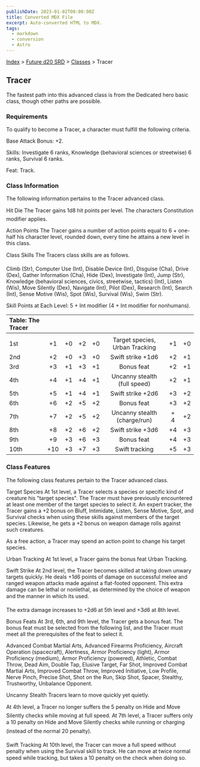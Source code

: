 ```yaml
---
publishDate: 2023-01-02T00:00:00Z
title: Converted MDX File
excerpt: Auto-converted HTML to MDX.
tags:
  - markdown
  - conversion
  - Astro
---
```






[Index](-index) > [Future d20 SRD](future-d20-srd-index) > [Classes](future-d20-srd-classes-index) > Tracer




## Tracer


The fastest path into this advanced class is from the Dedicated hero basic class, though other paths are possible.


### Requirements


To qualify to become a Tracer, a character must fulfill the following criteria.


Base Attack Bonus: +2.


Skills: Investigate 6 ranks, Knowledge (behavioral sciences or streetwise) 6 ranks, Survival 6 ranks.


Feat: Track.


### Class Information


The following information pertains to the Tracer advanced class.


Hit Die
The Tracer gains 1d8 hit points per level. The characters Constitution modifier applies.


Action Points
The Tracer gains a number of action points equal to 6 + one-half his character level, rounded down, every time he attains a new level in this class.


Class Skills
The Tracers class skills are as follows.


Climb (Str), Computer Use (Int), Disable Device (Int), Disguise (Cha), Drive (Dex), Gather Information (Cha), Hide (Dex), Investigate (Int), Jump (Str), Knowledge (behavioral sciences, civics, streetwise, tactics) (Int), Listen (Wis), Move Silently (Dex), Navigate (Int), Pilot (Dex), Research (Int), Search (Int), Sense Motive (Wis), Spot (Wis), Survival (Wis), Swim (Str).


Skill Points at Each Level: 5 + Int modifier (4 + Int modifier for nonhumans).


| Table: The Tracer |  |  |  |  |  |  |  |
| :------------------- | :--: | :--: | :--: | :--: | :--: | :--: | --: |
|  |  |  |  |  |  |  |  |
| 1st | +1 | +0 | +2 | +0 | Target species, Urban Tracking | +1 | +0 |
| 2nd | +2 | +0 | +3 | +0 | Swift strike +1d6 | +2 | +1 |
| 3rd | +3 | +1 | +3 | +1 | Bonus feat | +2 | +1 |
| 4th | +4 | +1 | +4 | +1 | Uncanny stealth (full speed) | +2 | +1 |
| 5th | +5 | +1 | +4 | +1 | Swift strike +2d6 | +3 | +2 |
| 6th | +6 | +2 | +5 | +2 | Bonus feat | +3 | +2 |
| 7th | +7 | +2 | +5 | +2 | Uncanny stealth (charge/run) | + 4 | +2 |
| 8th | +8 | +2 | +6 | +2 | Swift strike +3d6 | +4 | +3 |
| 9th | +9 | +3 | +6 | +3 | Bonus feat | +4 | +3 |
| 10th | +10 | +3 | +7 | +3 | Swift tracking | +5 | +3 |



### Class Features


The following class features pertain to the Tracer advanced class.


Target Species
At 1st level, a Tracer selects a species or specific kind of creature his "target species". The Tracer must have previously encountered at least one member of the target species to select it. An expert tracker, the Tracer gains a +2 bonus on Bluff, Intimidate, Listen, Sense Motive, Spot, and Survival checks when using these skills against members of the target species. Likewise, he gets a +2 bonus on weapon damage rolls against such creatures.


As a free action, a Tracer may spend an action point to change his target species.


Urban Tracking
At 1st level, a Tracer gains the bonus feat Urban Tracking.


Swift Strike
At 2nd level, the Tracer becomes skilled at taking down unwary targets quickly. He deals +1d6 points of damage on successful melee and ranged weapon attacks made against a flat-footed opponent. This extra damage can be lethal or nonlethal, as determined by the choice of weapon and the manner in which its used.


The extra damage increases to +2d6 at 5th level and +3d6 at 8th level.


Bonus Feats
At 3rd, 6th, and 9th level, the Tracer gets a bonus feat. The bonus feat must be selected from the following list, and the Tracer must meet all the prerequisites of the feat to select it.


Advanced Combat Martial Arts, Advanced Firearms Proficiency, Aircraft Operation (spacecraft), Alertness, Armor Proficiency (light), Armor Proficiency (medium), Armor Proficiency (powered), Athletic, Combat Throw, Dead Aim, Double Tap, Elusive Target, Far Shot, Improved Combat Martial Arts, Improved Combat Throw, Improved Initiative, Low Profile, Nerve Pinch, Precise Shot, Shot on the Run, Skip Shot, Spacer, Stealthy, Trustworthy, Unbalance Opponent.


Uncanny Stealth
Tracers learn to move quickly yet quietly.


At 4th level, a Tracer no longer suffers the 5 penalty on Hide and Move Silently checks while moving at full speed.
At 7th level, a Tracer suffers only a 10 penalty on Hide and Move Silently checks while running or charging (instead of the normal 20 penalty).


Swift Tracking
At 10th level, the Tracer can move a full speed without penalty when using the Survival skill to track. He can move at twice normal speed while tracking, but takes a 10 penalty on the check when doing so.



